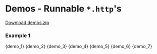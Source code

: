 
# Demos - Runnable `*.http`'s

[Download demos.zip](https://neovim.getkulala.net/demos/demos.zip)

### Example 1
<CodeBlock language="http" title="1.basic.http">{demo_1}</CodeBlock>
<CodeBlock language="http" title="2.variables.http">{demo_2}</CodeBlock>
<CodeBlock language="http" title="3.access-token.http">{demo_3}</CodeBlock>
<CodeBlock language="http" title="4.cookie.http">{demo_4}</CodeBlock>
<CodeBlock language="http" title="5.script.http">{demo_5}</CodeBlock>
<CodeBlock language="http" title="6.body-from-file.http">{demo_6}</CodeBlock>
<CodeBlock language="http" title="7.testing-and-reporting.http">{demo_7}</CodeBlock>

